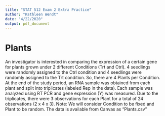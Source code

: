 ```yaml
---
title: "STAT 512 Exam 2 Extra Practice"
author: "Kathleen Wendt"
date: "4/22/2020"
output: pdf_document
---
```


# Plants

An investigator is interested in comparing the expression of a certain gene for plants grown under 2 different Conditions (Trt and Ctrl). 4 seedlings were randomly assigned to the Ctrl condition and 4 seedlings were randomly assigned to the Trt condition. So, there are 4 Plants per Condition. At the end of the study period, an RNA sample was obtained from each plant and split into triplicates (labeled Rep in the data). Each sample was analyzed using RT PCR and gene expression (Y) was measured. Due to the triplicates, there were 3 observations for each Plant for a total of 24 observations (2 x 4 x 3). Note: We will consider Condition to be fixed and Plant to be random. The data is available from Canvas as “Plants.csv”

